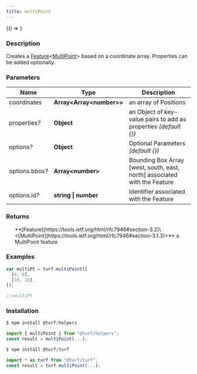 ```yaml
---
title: multiPoint
---
```



<!-- Expose turf as global var for experimenting in the browser console -->

<BrowserOnly>{() => <WindowTurfGlobal turf={turf} />}</BrowserOnly>

### Description

Creates a [Feature](https://tools.ietf.org/html/rfc7946#section-3.2)\<[MultiPoint](https://tools.ietf.org/html/rfc7946#section-3.1.3)> based on a
coordinate array. Properties can be added optionally.

### Parameters

| Name                 | Type                       | Description                                                               |
| -------------------- | -------------------------- | ------------------------------------------------------------------------- |
| coordinates          | **Array\<Array\<number>>** | an array of Positions                                                     |
| properties<i>?</i>   | **Object**                 | an Object of key-value pairs to add as properties _(default \{})_         |
| options<i>?</i>      | **Object**                 | Optional Parameters _(default \{})_                                       |
| options.bbox<i>?</i> | **Array\<number>**         | Bounding Box Array [west, south, east, north] associated with the Feature |
| options.id<i>?</i>   | **string \| number**       | Identifier associated with the Feature                                    |

### Returns

<ul>
  **[Feature](https://tools.ietf.org/html/rfc7946#section-3.2)\<[MultiPoint](https://tools.ietf.org/html/rfc7946#section-3.1.3)>** a MultiPoint feature

</ul>

### Examples

```javascript
var multiPt = turf.multiPoint([
  [0, 0],
  [10, 10],
]);

//=multiPt
```

### Installation

```javascript
$ npm install @turf/helpers

import { multiPoint } from "@turf/helpers";
const result = multiPoint(...);
```

```javascript
$ npm install @turf/turf

import * as turf from "@turf/turf";
const result = turf.multiPoint(...);
```
